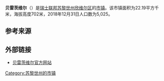 {{Infobox settlement
| name = 贝雷茨维尔
| native_name = {{lang|de|Bäretswil}}
| settlement_type = [[市镇_(瑞士)|瑞士市镇]]
| image_skyline = Bäretswil Dächer.jpg
| image_caption = 贝雷茨维尔风光
| image_seal = Bäretswil-blazon.svg
| image_map = Karte Gemeinde Bäretswil 2007.png
| map_caption = 贝雷茨维尔在欣维尔区的位置
| pushpin_map = Switzerland
| pushpin_relief = Switzerland relief location map.jpg
| pushpin_label_position = top
| pushpin_map_caption = 贝雷茨维尔在瑞士的位置
| subdivision_type = 国家
| subdivision_name = {{CHE}}
| subdivision_type1 = [[瑞士行政区划|州]]
| subdivision_name1 = {{flagicon|Zürich|size=16px}} [[苏黎世州|苏黎世州]]
| subdivision_type2 = [[区_(瑞士)|区]]
| subdivision_name2 = [[欣维尔区|欣维尔区]]
| elevation_m = 702
| area_footnotes = <ref name=面积>{{cite web|url=https://www.bfs.admin.ch/bfs/de/home/statistiken/raum-umwelt/bodennutzung-bedeckung/gesamtspektrum-regionalen-stufen/gemeinden.html|title=Arealstatistik Standard - Gemeinden nach 4 Hauptbereichen|trans_title=瑞士联邦按四种用地类型划分的市镇面积统计表|date=2018-11-26|publisher=[[瑞士联邦统计署|瑞士联邦统计署]]|language=de|access-date=2019-12-02|archive-date=2019-11-15|archive-url=https://web.archive.org/web/20191115011326/https://www.bfs.admin.ch/bfs/de/home/statistiken/raum-umwelt/bodennutzung-bedeckung/gesamtspektrum-regionalen-stufen/gemeinden.html|dead-url=no}}</ref>
| area_total_km2 = 22.19
| population_as_of = 2018年12月31日
| population_footnotes = <ref>{{cite web|url=https://www.bfs.admin.ch/bfs/de/home/statistiken/bevoelkerung.assetdetail.7966022.html|title=Ständige Wohnbevölkerung nach Staatsangehörigkeitskategorie, Geschlecht und Gemeinde, Provisorische Jahresergebnisse, 2018|trans_title=瑞士联邦2018年按国籍、性别和市镇划分的常住人口统计表|date=2019-04-09|publisher=[[瑞士联邦统计署|瑞士联邦统计署]]|language=de|access-date=2019-12-02|archive-date=2019-04-11|archive-url=https://web.archive.org/web/20190411063248/https://www.bfs.admin.ch/bfs/de/home/statistiken/bevoelkerung.assetdetail.7966022.html|dead-url=no}}</ref>
| population_total = 5025
| population_density_km2 = auto
| timezone = [[欧洲中部时间|CET]]
| utc_offset = +1
| timezone_DST = [[欧洲中部夏令时间|CEST]]
| utc_offset_DST = +2
| coordinates = {{coord|47|20|13|N|8|51|28|E|region:|display=inline,title}}
| postal_code_type = [[瑞士邮政编码系统|邮政编码]]
| postal_code = 8344, 8345
| blank_name = [[瑞士市镇官方编号|官方编号]]
| blank_info = 0111
| website = {{url|www.baeretswil.ch}}
}}

'''贝雷茨维尔'''（{{lang-de|Bäretswil}}）是[[瑞士联邦|瑞士联邦]][[苏黎世州|苏黎世州]][[欣维尔区|欣维尔区]]的[[市镇_(瑞士)|市镇]]。该市镇面积为22.19平方千米，海拔高度702米，2018年12月31日人口数为5,025。

== 参考来源 ==
{{reflist}}

== 外部链接 ==
* [http://www.baeretswil.ch 贝雷茨维尔官方网站] {{Wayback|url=http://www.baeretswil.ch/ |date=20210506142415 }} {{de icon}}

{{Switzerland-geo-stub}}
{{苏黎世州区划}}
{{DEFAULTSORT:Bäretswil}}
[[Category:苏黎世州的市镇|Category:苏黎世州的市镇]]